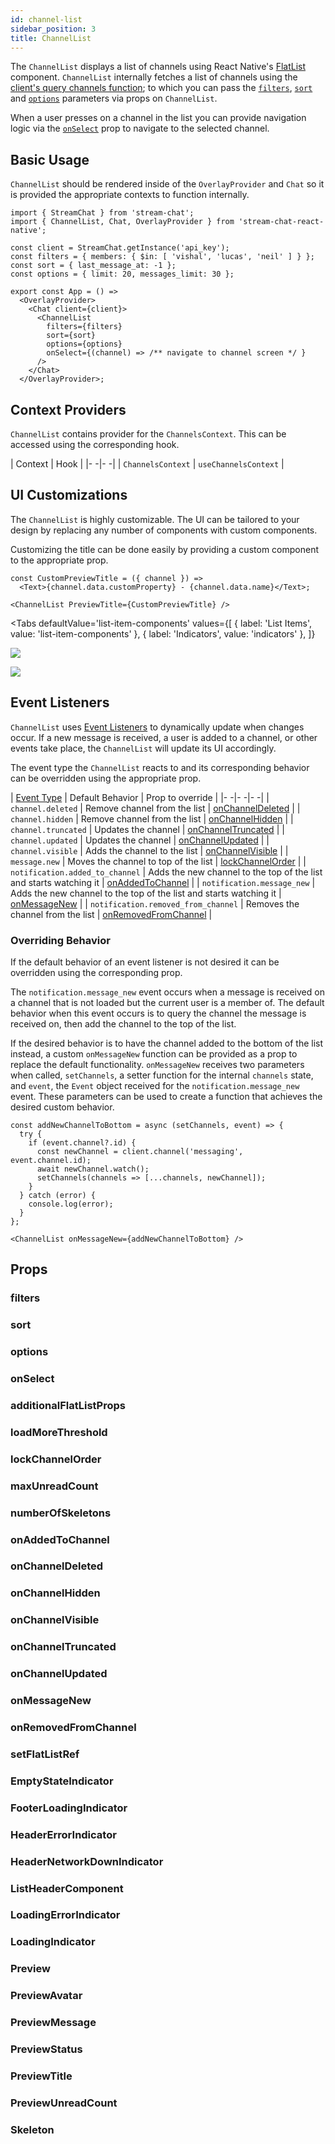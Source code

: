 ```yaml
---
id: channel-list
sidebar_position: 3
title: ChannelList
---
```




The `ChannelList` displays a list of channels using React Native's [FlatList](https://reactnative.dev/docs/flatlist) component.
`ChannelList` internally fetches a list of channels using the [client's query channels function](https://getstream.io/chat/docs/javascript/query_channels/?language=javascript); to which you can pass the [`filters`](#filters), [`sort`](#sort) and [`options`](#options) parameters via props on `ChannelList`.

When a user presses on a channel in the list you can provide navigation logic via the [`onSelect`](#onselect) prop to navigate to the selected channel.

## Basic Usage

`ChannelList` should be rendered inside of the `OverlayProvider` and `Chat` so it is provided the appropriate contexts to function internally.

```tsx {5-7,12-17}
import { StreamChat } from 'stream-chat'; 
import { ChannelList, Chat, OverlayProvider } from 'stream-chat-react-native';

const client = StreamChat.getInstance('api_key');
const filters = { members: { $in: [ 'vishal', 'lucas', 'neil' ] } };
const sort = { last_message_at: -1 };
const options = { limit: 20, messages_limit: 30 };

export const App = () =>
  <OverlayProvider>
    <Chat client={client}>
      <ChannelList
        filters={filters}
        sort={sort}
        options={options}
        onSelect={(channel) => /** navigate to channel screen */ }
      />
    </Chat>
  </OverlayProvider>;
```

## Context Providers

`ChannelList` contains provider for the `ChannelsContext`.
This can be accessed using the corresponding hook.

| Context | Hook |
|- -|- -|
| `ChannelsContext` | `useChannelsContext` |

## UI Customizations

The `ChannelList` is highly customizable.
The UI can be tailored to your design by replacing any number of components with custom components.

Customizing the title can be done easily by providing a custom component to the appropriate prop.

```tsx
const CustomPreviewTitle = ({ channel }) =>
  <Text>{channel.data.customProperty} - {channel.data.name}</Text>;

<ChannelList PreviewTitle={CustomPreviewTitle} />
```

<Tabs
  defaultValue='list-item-components'
  values={[
    { label: 'List Items', value: 'list-item-components' },
    { label: 'Indicators', value: 'indicators' },
  ]}
>
<TabItem value='list-item-components'>

![](../assets/api-references/components/channel-list/visual_guide_1.png)

</TabItem>
<TabItem value='indicators'>

![](../assets/api-references/components/channel-list/visual_guide_2.png)

</TabItem>
</Tabs>

## Event Listeners

`ChannelList` uses [Event Listeners](https://getstream.io/chat/docs/javascript/event_listening/?language=javascript) to dynamically update when changes occur.
If a new message is received, a user is added to a channel, or other events take place, the `ChannelList` will update its UI accordingly.

The event type the `ChannelList` reacts to and its corresponding behavior can be overridden using the appropriate prop.

| [Event Type](https://getstream.io/chat/docs/javascript/event_object/?language=javascript) | Default Behavior | Prop to override |
|- -|- -|- -|
| `channel.deleted` | Remove channel from the list | [onChannelDeleted](#onchanneldeleted) |
| `channel.hidden` | Remove channel from the list | [onChannelHidden](#onchannelhidden) |
| `channel.truncated` | Updates the channel | [onChannelTruncated](#onchanneltruncated) |
| `channel.updated` | Updates the channel | [onChannelUpdated](#onchannelupdated) |
| `channel.visible` | Adds the channel to the list | [onChannelVisible](#onchannelvisible) |
| `message.new` | Moves the channel to top of the list | [lockChannelOrder](#lockchannelorder) |
| `notification.added_to_channel` | Adds the new channel to the top of the list and starts watching it | [onAddedToChannel](#onaddedtochannel) |
| `notification.message_new` | Adds the new channel to the top of the list and starts watching it | [onMessageNew](#onmessagenew) |
| `notification.removed_from_channel` | Removes the channel from the list | [onRemovedFromChannel](#onremovedfromchannel) |

### Overriding Behavior

If the default behavior of an event listener is not desired it can be overridden using the corresponding prop.

The `notification.message_new` event occurs when a message is received on a channel that is not loaded but the current user is a member of.
The default behavior when this event occurs is to query the channel the message is received on, then add the channel to the top of the list.

If the desired behavior is to have the channel added to the bottom of the list instead, a custom `onMessageNew` function can be provided as a prop to replace the default functionality.
`onMessageNew` receives two parameters when called, `setChannels`, a setter function for the internal `channels` state, and `event`, the `Event` object received for the `notification.message_new` event.
These parameters can be used to create a function that achieves the desired custom behavior.

```tsx
const addNewChannelToBottom = async (setChannels, event) => {
  try {
    if (event.channel?.id) {
      const newChannel = client.channel('messaging', event.channel.id);
      await newChannel.watch();
      setChannels(channels => [...channels, newChannel]);
    }
  } catch (error) {
    console.log(error);
  }
};

<ChannelList onMessageNew={addNewChannelToBottom} />
```

## Props

### filters

<Filters />

### sort

<Sort />

### options

<Options />

### onSelect

<OnSelect />

### additionalFlatListProps

<AdditionalFlatListProps />

### loadMoreThreshold

<LoadMoreThreshold />

### lockChannelOrder

<LockChannelOrder />

### maxUnreadCount

<MaxUnreadCount />

### numberOfSkeletons

<NumberOfSkeletons />

### onAddedToChannel

<OnAddedToChannel />

### onChannelDeleted

<OnChannelDeleted />

### onChannelHidden

<OnChannelHidden />

### onChannelVisible

<OnChannelVisible />

### onChannelTruncated

<OnChannelTruncated />

### onChannelUpdated

<OnChannelUpdated />

### onMessageNew

<OnMessageNew />

### onRemovedFromChannel

<OnRemovedFromChannel />

### setFlatListRef

<SetFlatListRef />

### EmptyStateIndicator

<EmptyStateIndicator />

### FooterLoadingIndicator

<FooterLoadingIndicator />

### HeaderErrorIndicator

<HeaderErrorIndicator />

### HeaderNetworkDownIndicator

<HeaderNetworkDownIndicator />

### ListHeaderComponent

<ListHeaderComponent />

### LoadingErrorIndicator

<LoadingErrorIndicator />

### LoadingIndicator

<LoadingIndicator />

### Preview

<Preview />

### PreviewAvatar

<PreviewAvatar />

### PreviewMessage

<PreviewMessage />

### PreviewStatus

<PreviewStatus />

### PreviewTitle

<PreviewTitle />

### PreviewUnreadCount

<PreviewUnreadCount />

### Skeleton

<Skeleton />
